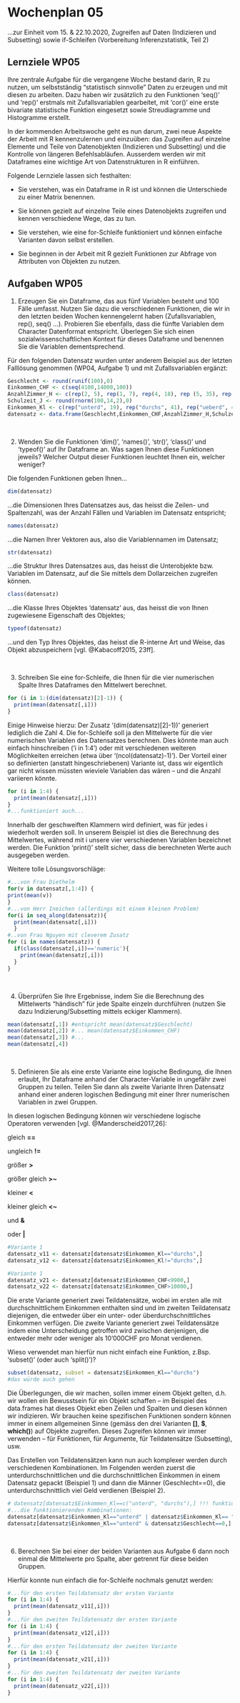 # Wochenplan 05

...zur Einheit vom 15. & 22.10.2020, Zugreifen auf Daten (Indizieren und Subsetting) sowie if-Schleifen (Vorbereitung Inferenzstatistik, Teil 2)

## Lernziele WP05

Ihre zentrale Aufgabe für die vergangene Woche bestand darin, R zu nutzen, um selbstständig "statistisch sinnvolle" Daten zu erzeugen und mit diesen zu arbeiten. Dazu haben wir zusätzlich zu den Funktionen 'seq()' und 'rep()' erstmals mit Zufallsvariablen gearbeitet, mit 'cor()' eine erste bivariate statistische Funktion eingesetzt sowie Streudiagramme und Histogramme erstellt. 

In der kommenden Arbeitswoche geht es nun darum, zwei neue Aspekte der Arbeit mit R kennenzulernen und einzuüben: das Zugreifen auf einzelne Elemente und Teile von Datenobjekten (Indizieren und Subsetting) und die Kontrolle von längeren Befehlsabläufen. Ausserdem werden wir mit Dataframes eine wichtige Art von Datenstrukturen in R einführen.

Folgende Lernziele lassen sich festhalten:

* Sie verstehen, was ein Dataframe in R ist und können die Unterschiede zu einer Matrix benennen.

* Sie können gezielt auf einzelne Teile eines Datenobjekts zugreifen und kennen verschiedene Wege, das zu tun.

* Sie verstehen, wie eine for-Schleife funktioniert und können einfache Varianten davon selbst erstellen.

* Sie beginnen in der Arbeit mit R gezielt Funktionen zur Abfrage von Attributen von Objekten zu nutzen.


## Aufgaben WP05

1. Erzeugen Sie ein Dataframe, das aus fünf Variablen besteht und 100 Fälle umfasst. Nutzen Sie dazu die verschiedenen Funktionen, die wir in den letzten beiden Wochen kennengelernt haben (Zufallsvariablen, rep(), seq() ...). Probieren Sie ebenfalls, dass die fünfte Variablen dem Character Datenformat entspricht. Überlegen Sie sich einen sozialwissenschaftlichen Kontext für dieses Dataframe und benennen Sie die Variablen dementsprechend.

Für den folgenden Datensatz wurden unter anderem Beispiel aus der letzten Falllösung genommen (WP04, Aufgabe 1) und mit Zufallsvariablen ergänzt:
```r
Geschlecht <- round(runif(100),0)
Einkommen_CHF <- c(seq(4100,14000,100))
AnzahlZimmer_H <- c(rep(2, 5), rep(1, 7), rep(4, 18), rep (5, 35), rep(3, 25), rep(6, 10))
Schulzeit_J <- round(rnorm(100,14,2),0)
Einkommen_Kl <- c(rep("unterd", 19), rep("durchs", 41), rep("ueberd", 40)) #stammt nicht aus einer Lösung
datensatz <- data.frame(Geschlecht,Einkommen_CHF,AnzahlZimmer_H,Schulzeit_J,Einkommen_Kl)

```


&nbsp;

2. Wenden Sie die Funktionen 'dim()', 'names()', 'str()', 'class()' und 'typeof()' auf Ihr Dataframe an. Was sagen Ihnen diese Funktionen jeweils? Welcher Output dieser Funktionen leuchtet Ihnen ein, welcher weniger?

Die folgenden Funktionen geben Ihnen...
```r
dim(datensatz)
```
...die Dimensionen Ihres Datensatzes aus, das heisst die Zeilen- und Spaltenzahl, was der Anzahl Fällen und Variablen im Datensatz entspricht;

```r
names(datensatz)
```
...die Namen Ihrer Vektoren aus, also die Variablennamen im Datensatz;

```r
str(datensatz)
```
...die Struktur Ihres Datensatzes aus, das heisst die Unterobjekte bzw. Variablen im Datensatz, auf die Sie mittels dem Dollarzeichen zugreifen können.

```r
class(datensatz)
```
...die Klasse Ihres Objektes 'datensatz' aus, das heisst die von Ihnen zugewiesene Eigenschaft des Objektes;

```r
typeof(datensatz)
```
...und den Typ Ihres Objektes, das heisst die R-interne Art und Weise, das Objekt abzuspeichern [vgl. @Kabacoff2015, 23ff].


&nbsp;

3. Schreiben Sie eine for-Schleife, die Ihnen für die vier numerischen Spalte Ihres Dataframes den Mittelwert berechnet.

```r
for (i in 1:(dim(datensatz)[2]-1)) {
  print(mean(datensatz[,i]))
}
```
Einige Hinweise hierzu: Der Zusatz '(dim(datensatz)[2]-1))' generiert lediglich die Zahl 4. Die for-Schleife soll ja den Mittelwerte für die vier numerischen Variablen des Datensatzes berechnen. Dies könnte man auch einfach hinschreiben ('i in 1:4') oder mit verschiedenen weiteren Möglichkeiten erreichen (etwa über '(ncol(datensatz)-1)'). Der Vorteil einer so definierten (anstatt hingeschriebenen) Variante ist, dass wir eigentlich gar nicht wissen müssten wieviele Variablen das wären -- und die Anzahl variieren könnte.
```r
for (i in 1:4) {
  print(mean(datensatz[,i]))
}
#...funktioniert auch...
```
Innerhalb der geschweiften Klammern wird definiert, was für jedes i wiederholt werden soll. In unserem Beispiel ist dies die Berechnung des Mittelwertes, während mit i unsere vier verschiedenen Variablen bezeichnet werden.
Die Funktion 'print()' stellt sicher, dass die berechneten Werte auch ausgegeben werden.

Weitere tolle Lösungsvorschläge:
```r
#...von Frau Diethelm
for(v in datensatz[,1:4]) {
print(mean(v))
}
#...von Herr Ineichen (allerdings mit einem kleinen Problem)
for(i in seq_along(datensatz)){
  print(mean(datensatz[,i]))
  }
#..von Frau Nguyen mit cleverem Zusatz
for (i in names(datensatz)) {
  if(class(datensatz[,i])=='numeric'){
    print(mean(datensatz[,i]))
  }
}
```


&nbsp;

4. Überprüfen Sie Ihre Ergebnisse, indem Sie die Berechnung des Mittelwerts "händisch" für jede Spalte einzeln durchführen (nutzen Sie dazu Indizierung/Subsetting mittels eckiger Klammern).
```r
mean(datensatz[,1]) #entspricht mean(datensatz$Geschlecht)
mean(datensatz[,2]) #... mean(datensatz$Einkommen_CHF)
mean(datensatz[,3]) #...
mean(datensatz[,4])
```


&nbsp;

5. Definieren Sie als eine erste Variante eine logische Bedingung, die Ihnen erlaubt, Ihr Dataframe anhand der Character-Variable in ungefähr zwei Gruppen zu teilen. Teilen Sie dann als zweite Variante Ihren Datensatz anhand einer anderen logischen Bedingung mit einer Ihrer numerischen Variablen in zwei Gruppen.

In diesen logischen Bedingung können wir verschiedene logische Operatoren verwenden [vgl. @Manderscheid2017,26]:  

gleich **==**

ungleich **!=**

größer **>**

größer gleich **>~**

kleiner **<**

kleiner gleich **<~**

und **&**

oder **|**

```r
#Variante 1
datensatz_v11 <- datensatz[datensatz$Einkommen_Kl=="durchs",]
datensatz_v12 <- datensatz[datensatz$Einkommen_Kl!="durchs",]

#Variante 1
datensatz_v21 <- datensatz[datensatz$Einkommen_CHF<9900,]
datensatz_v22 <- datensatz[datensatz$Einkommen_CHF>10000,]

```
Die erste Variante generiert zwei Teildatensätze, wobei im ersten alle mit durchschnittlichem Einkommen enthalten sind und im zweiten Teildatensatz diejenigen, die entweder über ein unter- oder überdurchschnittliches Einkommen verfügen.
Die zweite Variante generiert zwei Teildatensätze indem eine Unterscheidung getroffen wird zwischen denjenigen, die entweder mehr oder weniger als 10'000CHF pro Monat verdienen.

Wieso verwendet man hierfür nun nicht einfach eine Funktion, z.Bsp. 'subset()' (oder auch 'split()')?
```r
subset(datensatz, subset = datensatz$Einkommen_Kl=="durchs")
#das würde auch gehen
```
Die Überlegungen, die wir machen, sollen immer einem Objekt gelten, d.h. wir wollen ein Bewusstsein für ein Objekt schaffen – im Beispiel des data.frames hat dieses Objekt eben Zeilen und Spalten und diesen können wir indizieren. Wir brauchen keine spezifischen Funktionen sondern können immer in einem allgemeinen Sinne (gemäss den drei Varianten **[]**, **$**, **which()**) auf Objekte zugreifen. Dieses Zugreifen können wir immer verwenden -- für Funktionen, für Argumente, für Teildatensätze (Subsetting), usw.

Das Erstellen von Teildatensätzen kann nun auch komplexer werden durch verschiedenen Kombinationen. Im Folgenden werden zuerst die unterdurchschnittlichen und die durchschnittlichen Einkommen in einem Datensatz gepackt (Beispiel 1) und dann die Männer (Geschlecht==0), die unterdurchschnittlich viel Geld verdienen (Beispiel 2).
```r
# datensatz[datensatz$Einkommen_Kl==c("unterd", "durchs"),] !!! funktionert nicht!!!
#...die funktionierenden Kombinationen:
datensatz[datensatz$Einkommen_Kl=="unterd" | datensatz$Einkommen_Kl== "durchs",] #Bsp1
datensatz[datensatz$Einkommen_Kl=="unterd" & datensatz$Geschlecht==0,] #Bsp2
```


&nbsp;

6. Berechnen Sie bei einer der beiden Varianten aus Aufgabe 6 dann noch einmal die Mittelwerte pro Spalte, aber getrennt für diese beiden Gruppen. 

Hierfür konnte nun einfach die for-Schleife nochmals genutzt werden:
```r
#...für den ersten Teildatensatz der ersten Variante
for (i in 1:4) {
  print(mean(datensatz_v11[,i]))
}
#...für den zweiten Teildatensatz der ersten Variante
for (i in 1:4) {
  print(mean(datensatz_v12[,i]))
}
#...für den ersten Teildatensatz der zweiten Variante
for (i in 1:4) {
  print(mean(datensatz_v21[,i]))
}
#...für den zweiten Teildatensatz der zweiten Variante
for (i in 1:4) {
  print(mean(datensatz_v22[,i]))
}
```


